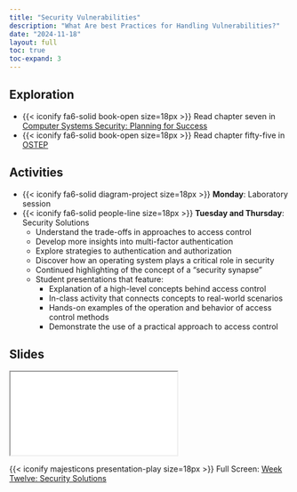 ```yaml
---
title: "Security Vulnerabilities"
description: "What Are best Practices for Handling Vulnerabilities?"
date: "2024-11-18"
layout: full
toc: true
toc-expand: 3
---
```


## Exploration

- {{< iconify fa6-solid book-open size=18px >}} Read chapter seven in [Computer
Systems Security: Planning for Success](https://web.njit.edu/~rt494/security/)
- {{< iconify fa6-solid book-open size=18px >}} Read chapter fifty-five in
[OSTEP](https://pages.cs.wisc.edu/~remzi/OSTEP/)

## Activities

- {{< iconify fa6-solid diagram-project size=18px >}} **Monday**: Laboratory session
- {{< iconify fa6-solid people-line size=18px >}} **Tuesday and Thursday**:
Security Solutions
  - Understand the trade-offs in approaches to access control
  - Develop more insights into multi-factor authentication
  - Explore strategies to authentication and authorization
  - Discover how an operating system plays a critical role in security
  - Continued highlighting of the concept of a "security synapse"
  - Student presentations that feature:
    - Explanation of a high-level concepts behind access control
    - In-class activity that connects concepts to real-world scenarios
    - Hands-on examples of the operation and behavior of access control methods
    - Demonstrate the use of a practical approach to access control

## Slides

```{=html}
<iframe class="slide-deck" src="../../slides/weektwelve/"></iframe>
```

{{< iconify majesticons presentation-play size=18px >}} Full Screen: [Week Twelve: Security Solutions](../../slides/weektwelve/)
